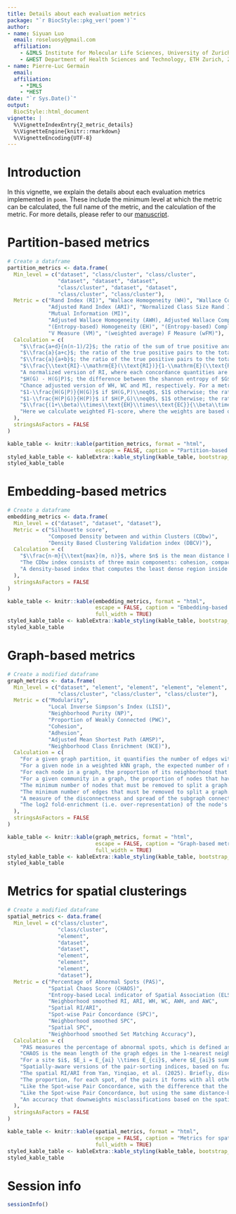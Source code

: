 ```yaml
---
title: Details about each evaluation metrics
package: "`r BiocStyle::pkg_ver('poem')`"
author: 
- name: Siyuan Luo
  email: roseluosy@gmail.com
  affiliation:
    - &IMLS Institute for Molecular Life Sciences, University of Zurich, Zurich, Switzerland
    - &HEST Department of Health Sciences and Technology, ETH Zurich, Zurich, Switzerland
- name: Pierre-Luc Germain
  email: 
  affiliation:
    - *IMLS
    - *HEST
date: "`r Sys.Date()`"
output:
  BiocStyle::html_document
vignette: |
  %\VignetteIndexEntry{2_metric_details}
  %\VignetteEngine{knitr::rmarkdown}
  %\VignetteEncoding{UTF-8}
---
```

<style type="text/css">
.smaller {
  font-size: 10px
}
</style>

# Introduction

In this vignette, we explain the details about each evaluation metrics implemented in `poem`. These include the minimum level at which the metric can be calculated, the full name of the metric, and the calculation of the metric. For more details, please refer to our [manuscript](https://doi.org/10.1101/2024.11.28.625845).

# Partition-based metrics

```r
# Create a dataframe
partition_metrics <- data.frame(
  Min_level = c("dataset", "class/cluster", "class/cluster",
                "dataset", "dataset", "dataset",
                "class/cluster", "dataset", "dataset",
                "class/cluster", "class/cluster"),
  Metric = c("Rand Index (RI)", "Wallace Homogeneity (WH)", "Wallace Completeness (WC)", 
             "Adjusted Rand Index (ARI)", "Normalized Class Size Rand Index (NCR)", 
             "Mutual Information (MI)", 
             "Adjusted Wallace Homogeneity (AWH), Adjusted Wallace Completeness (AWC), and Adjusted Mutual Information (AMI)", 
             "(Entropy-based) Homogeneity (EH)", "(Entropy-based) Completeness (EC)", 
             "V Measure (VM)", "(weighted average) F Measure (wFM)"),
  Calculation = c(
    "$\\frac{a+d}{n(n-1)/2}$; the ratio of the sum of true positive and true negative pairs to the total number of object pairs.",
    "$\\frac{a}{a+c}$; the ratio of the true positive pairs to the total number of object pairs that are in the same cluster in $P$.",
    "$\\frac{a}{a+b}$; the ratio of the true positive pairs to the total number of object pairs that are in the same classes in $G$.",
    "$\\frac{\\text{RI}-\\mathrm{E}(\\text{RI})}{1-\\mathrm{E}(\\text{RI})} = \\frac{2(ad-bc)}{(a+b)(b+d)+(a+c)(c+d)}$; adjusting RI by accounting for the expected similarity of all pairings due to chance using the Permutation Model for clusterings. ARI is the harmonic mean of AWH and AWC.",
    "A normalized version of RI, where each concordance quantities are divided by the maximum possible concordance values for their respective class.",
    "$H(G) - H(G|P)$; the difference between the shannon entropy of $G$ and the conditional entropy of $G$ given $P$.",
    "Chance adjusted version of WH, WC and MI, respectively. For a metric M, the chance adjusted version of it is $\\frac{\\text{M}-\\mathrm{E}(\\text{M})}{1-\\mathrm{E}(\\text{M})}$.",
    "$1-\\frac{H(G|P)}{H(G)}$ if $H(G,P)\\neq0$, $1$ otherwise; the ratio of MI to the individual entropy of $G$.",
    "$1-\\frac{H(P|G)}{H(P)}$ if $H(P,G)\\neq0$, $1$ otherwise; the ratio of MI to the individual entropy of $P$.",
    "$\\frac{(1+\\beta)\\times\\text{EH}\\times\\text{EC}}{\\beta\\times\\text{EH}+\\text{EC}}$; the harmonic mean between EH and EC. It is identical to normalized mutual information (NMI) when arithmetic mean is used for averaging in NMI calculation.",
    "Here we calculate weighted F1-score, where the weights are based on the sizes of classes."
  ),
  stringsAsFactors = FALSE
)
```


```r
kable_table <- knitr::kable(partition_metrics, format = "html", 
                            escape = FALSE, caption = "Partition-based metrics. The notation used is common throughout the table: consider comparing the predicted partition $P$ to the ground-truth partition $G$; $a$ is the number of pairs that are in the same group both in $P$ and $G$; $b$ is the number of pairs that are in the same class in $G$ but in different clusters in $P$; $c$ is the number of pairs that are in different classes in $G$ but in the same cluster in $P$; $d$ is the number of pairs that are in different groups both in $P$ and $G$; $n$ is the total number of objects; $E$ is the expectation operator; $H(⋅)$ is the Shannon entropy; $\beta$ is the ratio of weight attributed to homogeneity vs completeness; the expactation value of RI, WH, and WC is calculated when assuming a generalized hypergeometric model.")
styled_kable_table <- kableExtra::kable_styling(kable_table, bootstrap_options = c("striped", "hover"))
styled_kable_table
```


# Embedding-based metrics
```r
# Create a dataframe
embedding_metrics <- data.frame(
  Min_level = c("dataset", "dataset", "dataset"),
  Metric = c("Silhouette score", 
             "Composed Density between and within Clusters (CDbw)", 
             "Density Based Clustering Validation index (DBCV)"),
  Calculation = c(
    "$\\frac{n-m}{\\text{max}(m, n)}$, where $n$ is the mean distance between a sample and the nearest class that the sample is not a part of, and $m$ is the mean intra-class distance.",
    "The CDbw index consists of three main components: cohesion, compactness, and separation between clusters. It uses multiple representative points selected from each cluster to calculate intra-cluster density and between-cluster distances, reflecting the geometry of the clusters and capturing changes in intra-cluster density.",
    "A density-based index that computes the least dense region inside a cluster and the most dense region between the clusters, to measure the within and between cluster density connectedness of clusters."
  ),
  stringsAsFactors = FALSE
)
```

```r
kable_table <- knitr::kable(embedding_metrics, format = "html", 
                            escape = FALSE, caption = "Embedding-based metrics.",
                            full_width = TRUE)
styled_kable_table <- kableExtra::kable_styling(kable_table, bootstrap_options = c("striped", "hover"))
styled_kable_table
```

# Graph-based metrics

```r
# Create a modified dataframe
graph_metrics <- data.frame(
  Min_level = c("dataset", "element", "element", "element", "element", 
                "class/cluster", "class/cluster", "class/cluster"),
  Metric = c("Modularity", 
             "Local Inverse Simpson’s Index (LISI)", 
             "Neighborhood Purity (NP)", 
             "Proportion of Weakly Connected (PWC)", 
             "Cohesion", 
             "Adhesion", 
             "Adjusted Mean Shortest Path (AMSP)", 
             "Neighborhood Class Enrichment (NCE)"),
  Calculation = c(
    "For a given graph partition, it quantifies the number of edges within communities relative to what would be expected by random chance. $Q = \\frac{1}{2m} \\sum_{ij} \\left( A_{ij} - \\gamma \\frac{k_i k_j}{2m} \\right) \\delta(c_i, c_j)$, where $m$ is the number of edges, $A$ is the adjacency matrix of the graph, $k_i$ is the (weighted) degree of $i$, $\\gamma$ is the resolution parameter, and $\\delta(c_i, c_j)$ is $1$ if $i$ and $j$ are in the same community else $0$.",
    "For a given node in a weighted kNN graph, the expected number of nodes needed to be sampled before two nodes are drawn from the same classes within its neighborhood.",
    "For each node in a graph, the proportion of its neighborhood that is of the same class as it.",
    "For a given community in a graph, the proportion of nodes that have more connections to the outside of the community than the inside of the community.",
    "The minimum number of nodes that must be removed to split a graph.",
    "The minimum number of edges that must be removed to split a graph.",
    "A measure of the disconnectness and spread of the subgraph connecting elements of a given class. If the graph subclass is disconnected, the mean shortest path of each connected subgraph $m$ are summed. $\\frac{\\sum_{i} (1+m_i)}{\\sqrt{N}}$, where $m$ is the mean shortest path and $N$ is the number of nodes of the given class. Note that the normalization for size is only approximative, and only applicable for kNN graphs.",
    "The log2 fold-enrichment (i.e. over-representation) of the node's class among its nearest neighbors, over the expected given its relative abundance."
  ),
  stringsAsFactors = FALSE
)
```

```r
kable_table <- knitr::kable(graph_metrics, format = "html", 
                            escape = FALSE, caption = "Graph-based metrics.",
                            full_width = TRUE)
styled_kable_table <- kableExtra::kable_styling(kable_table, bootstrap_options = c("striped", "hover"))
styled_kable_table
```

# Metrics for spatial clusterings

```r
# Create a modified dataframe
spatial_metrics <- data.frame(
  Min_level = c("class/cluster", 
                "class/cluster", 
                "element", 
                "dataset", 
                "dataset", 
                "element", 
                "element",
                "element",
                "dataset"),
  Metric = c("Percentage of Abnormal Spots (PAS)", 
             "Spatial Chaos Score (CHAOS)", 
             "Entropy-based Local indicator of Spatial Association (ELSA)", 
             "Neighborhood smoothed RI, ARI, WH, WC, AWH, and AWC", 
             "Spatial RI/ARI",
             "Spot-wise Pair Concordance (SPC)", 
             "Neighborhood smoothed SPC",
             "Spatial SPC",
             "Neighborhood smoothed Set Matching Accuracy"),
  Calculation = c(
    "PAS measures the percentage of abnormal spots, which is defined as spots with a spatial domain label differing from more than half of its nearest neighbors.",
    "CHAOS is the mean length of the graph edges in the 1-nearest neighbor (1NN) graph for each domain averaged across domains.",
    "For a site $i$, $E_i = E_{ai} \\times E_{ci}$, where $E_{ai}$ summarizes the dissimilarity between site $i$ and the neighbouring sites, and $E_{ci}$ quantifies the diversity of the categories within the neighbourhood of site $i$.",
    "Spatially-aware versions of the pair-sorting indices, based on fuzzy versions of the metrics. Specifically, we use the Normalized Degree of Concordance (NDC, see Hullermeier et al., 2012) and the Adjusted Concordance Index (ACI, see D'Errico et al., 2021) as fuzzy versions of RI and ARI respectively, and developed fuzzy versions of the other metrics using the same logic. In the spatial context, we first make a fuzzy version of the true labels based on the spatial neighborhood, and then track the maximum pair concordance between the predicted labels and either the hard or fuzzy ground truth.",
    "The spatial RI/ARI from Yan, Yinqiao, et al. (2025). Briefly, discordant pairs are tolerated if they are between spots 1) close to each other and that are wrongly clustered together, or 2) distant and wrongly separated. Note that by default, poem uses distance-based functions that are different from those originally used by Yan et al., specifically $h(d) = \\alpha*(1-e^{\\beta_h*-d})$ and $f(d) = \\alpha*(e^{\\beta_f*-d})$, with $\\beta_f=4$ and $\\beta_h==1$. See the spatialARI function for more information and for different options",
    "The proportion, for each spot, of the pairs it forms with all other spots that are concordant (i.e. in the same partition or not in both) across the clustering and ground truth. This value will be the same for all spots that share the same combination of cluster and class, and is especially useful for visualization. A variant of this can be computed that ignores negative pairs (i.e. that are discordant in both the clustering and ground truth). When negative pairs are included, the average of SPC equals to the Rand Index.",
    "Like the Spot-wise Pair Concordance, with the difference that the clustering is evaluated against both a 'hard' and 'fuzzy' version of the ground truth, as for the computation of the neighborhood-smoothed versions of the pair-sorting indices.",
    "Like the Spot-wise Pair Concordance, but using the same distance-based tolerance from Spatial RI.",
    "An accuracy that downweights misclassifications based on the spatial neighborhood. Instead of counting as zero in the accuracy computation, the misclassified node counts as the proportion of its spatial neighborhood that is of node's predicted class."
  ),
  stringsAsFactors = FALSE
)
```


```r
kable_table <- knitr::kable(spatial_metrics, format = "html", 
                            escape = FALSE, caption = "Metrics for spatial clusterings.",
                            full_width = TRUE)
styled_kable_table <- kableExtra::kable_styling(kable_table, bootstrap_options = c("striped", "hover"))
styled_kable_table
```

# Session info
```r
sessionInfo()
```